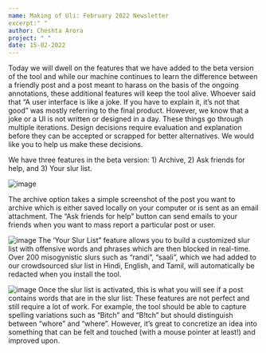 ```yaml
---
name: Making of Uli: February 2022 Newsletter
excerpt:" "
author: Cheshta Arora
project: " "
date: 15-02-2022
---
```


Today we will dwell on the features that we have added to the beta version of the tool and while our machine continues to learn the difference between a friendly post and a post meant to harass on the basis of the ongoing annotations, these additional features will keep the tool alive.
Whoever said that “A user interface is like a joke. If you have to explain it, it’s not that good” was mostly referring to the final product. However, we know that a joke or a UI is not written or designed in a day. These things go through multiple iterations. Design decisions require evaluation and explanation before they can be accepted or scrapped for better alternatives. We would like you to help us make these decisions.

We have three features in the beta version: 1) Archive, 2) Ask friends for help, and 3) Your slur list.

![image](/archive.png)

The archive option takes a simple screenshot of the post you want to archive which is either saved locally on your computer or is sent as an email attachment. The “Ask friends for help” button can send emails to your friends when you want to mass report a particular post or user.

![image](/pref_pane.png)
The ‘Your Slur List” feature allows you to build a customized slur list with offensive words and phrases which are then blocked in real-time. Over 200 misogynistic slurs such as “randi”, “saali”, which we had added to our crowdsourced slur list in Hindi, English, and Tamil, will automatically be redacted when you install the tool.

![image](/slur_replace.png)
Once the slur list is activated, this is what you will see if a post contains words that are in the slur list:
These features are not perfect and still require a lot of work. For example, the tool should be able to capture spelling variations such as “Bitch” and “B!tch” but should distinguish between “whore” and “where”. However, it’s great to concretize an idea into something that can be felt and touched (with a mouse pointer at least!) and improved upon.
